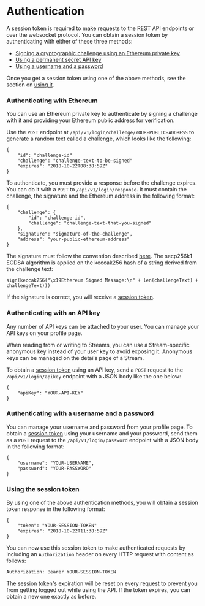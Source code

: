 # Authentication

A session token is required to make requests to the REST API endpoints or over the websocket protocol. You can obtain a session token by authenticating with either of these three methods:
- [Signing a cryptographic challenge using an Ethereum private key](#challenge)
- [Using a permanent secret API key](#api-key)
- [Using a username and a password](#username-password)

Once you get a session token using one of the above methods, see the section on [using it](#session-token).

<a name="challenge"></a>

### Authenticating with Ethereum

You can use an Ethereum private key to authenticate by signing a challenge with it and providing your Ethereum public address for verification.

Use the `POST` endpoint at `/api/v1/login/challenge/YOUR-PUBLIC-ADDRESS` to generate a random text called a challenge, which looks like the following: 

```
{
    "id": "challenge-id"
    "challenge": "challenge-text-to-be-signed"
    "expires": "2018-10-22T08:38:59Z"
}
```

To authenticate, you must provide a response before the challenge expires. You can do it with a `POST` to `/api/v1/login/response`. It must contain the challenge, the signature and the Ethereum address in the following format:

```
{
    "challenge": {
	    "id": "challenge-id",
	    "challenge": "challenge-text-that-you-signed"
    },
    "signature": "signature-of-the-challenge",
    "address": "your-public-ethereum-address"
}
```

The signature must follow the convention described [here](https://github.com/ethereum/EIPs/blob/master/EIPS/eip-712.md). The secp256k1 ECDSA algorithm is applied on the keccak256 hash of a string derived from the challenge text:

`sign(keccak256("\x19Ethereum Signed Message:\n" + len(challengeText) + challengeText)))`

If the signature is correct, you will receive a [session token](#session-token).

<a name="api-key"></a>

### Authenticating with an API key

Any number of API keys can be attached to your user. You can manage your API keys on your profile page.

When reading from or writing to Streams, you can use a Stream-specific anonymous key instead of your user key to avoid exposing it. Anonymous keys can be managed on the details page of a Stream.

To obtain a [session token](#session-token) using an API key, send a `POST` request to the `/api/v1/login/apikey` endpoint with a JSON body like the one below:

```
{
    "apiKey": "YOUR-API-KEY"
}
```

<a name="username-password"></a>

### Authenticating with a username and a password

You can manage your username and password from your profile page. To obtain a [session token](#session-token) using your username and your password, send them as a `POST` request to the `/api/v1/login/password` endpoint with a JSON body in the following format:

```
{
	"username": "YOUR-USERNAME",
	"password": "YOUR-PASSWORD"
}
```

<a name="session-token"></a>

### Using the session token

By using one of the above authentication methods, you will obtain a session token response in the following format: 

```
{
    "token": "YOUR-SESSION-TOKEN"
    "expires": "2018-10-22T11:38:59Z"
}
```

You can now use this session token to make authenticated requests by including an `Authorization` header on every HTTP request with content as follows:

`Authorization: Bearer YOUR-SESSION-TOKEN`

The session token's expiration will be reset on every request to prevent you from getting logged out while using the API. If the token expires, you can obtain a new one exactly as before.
